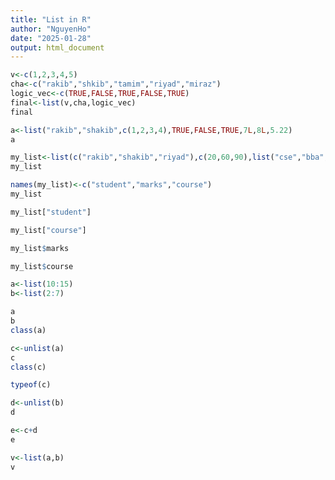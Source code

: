 ```yaml
---
title: "List in R"
author: "NguyenHo"
date: "2025-01-28"
output: html_document
---
```


```r
v<-c(1,2,3,4,5)
cha<-c("rakib","shkib","tamim","riyad","miraz")
logic_vec<-c(TRUE,FALSE,TRUE,FALSE,TRUE)
final<-list(v,cha,logic_vec)
final

```


```r
a<-list("rakib","shakib",c(1,2,3,4),TRUE,FALSE,TRUE,7L,8L,5.22)
a
```


```r
my_list<-list(c("rakib","shakib","riyad"),c(20,60,90),list("cse","bba","eee"))
my_list
```


```r
names(my_list)<-c("student","marks","course")
my_list
```


```r
my_list["student"]
```


```r
my_list["course"]
```


```r
my_list$marks
```


```r
my_list$course
```


```r
a<-list(10:15)
b<-list(2:7)
```


```r
a
b
class(a)

```
```r
c<-unlist(a)
c
class(c)
```


```r
typeof(c)
```


```r
d<-unlist(b)
d
```




```r
e<-c+d
e
```


```r
v<-list(a,b)
v
```
